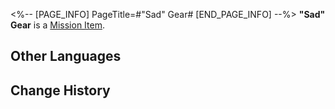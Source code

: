 <%-- [PAGE_INFO]
PageTitle=#"Sad" Gear#
[END_PAGE_INFO] --%>
{{Item Infobox
|id          = 140408
|image       = Item Sad Gear.png{{subst:void|<!--$UPLOAD:<<SpriteOutput/ItemFigures/140408.png>-<Item Sad Gear.png>-<Item Icons>>-->}}
|type        = Mission Item
|invCategory = Missions
|rarity      = 3
|effect      = 
|description = A manifestation of the emotion "Sad" in the Dreamscape. It can be used to repair people's Emo Dial and recover their lost emotions or memories.
}}
'''"Sad" Gear''' is a [[Mission Item]].

==Other Languages==
{{Other Languages
|en   = "Sad" Gear
|zhs  = 「悲郁」齿轮
|zht  = 「悲鬱」齒輪
|ja   = 「悲しみ」の歯車
|ko   = 「슬픔」 톱니바퀴
|es   = Engranaje de la tristeza
|fr   = Engrenage de «&nbsp;tristesse&nbsp;»
|ru   = Шестерня «Грусть»
|th   = ฟันเฟือง "เศร้าโศก"
|vi   = Bánh Răng Sầu Não
|de   = Trauer-Zahnrad
|id   = Gir "Kesedihan"
|pt   = Engrenagem "Triste"
}}

==Change History==
{{Change History|2.0}}